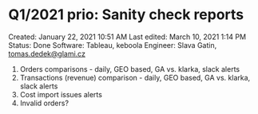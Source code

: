 # Q1/2021 prio: Sanity check reports

Created: January 22, 2021 10:51 AM
Last edited: March 10, 2021 1:14 PM
Status: Done
Software: Tableau, keboola
Engineer: Slava Gatin, tomas.dedek@glami.cz

1. Orders comparisons - daily, GEO based, GA vs. klarka, slack alerts
2. Transactions (revenue) comparison - daily, GEO based, GA vs. klarka, slack alerts
3. Cost import issues alerts
4. Invalid orders?